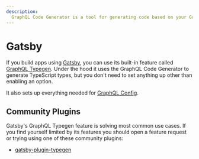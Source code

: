 ```yaml
---
description:
  GraphQL Code Generator is a tool for generating code based on your GraphQL schema and operations.
---
```


# Gatsby

If you build apps using [Gatsby](https://gatsbyjs.com), you can use its built-in feature called
[GraphQL Typegen](https://gatsbyjs.com/docs/how-to/local-development/graphql-typegen). Under the
hood it uses the GraphQL Code Generator to generate TypeScript types, but you don't need to set
anything up other than enabling an option.

It also sets up everything needed for [GraphQL Config](https://graphql-config.com).

## Community Plugins

Gatsby's GraphQL Typegen feature is solving most common use cases. If you find yourself limited by
its features you should open a feature request or trying using one of these community plugins:

- [gatsby-plugin-typegen](https://github.com/cometkim/gatsby-plugin-typegen)
